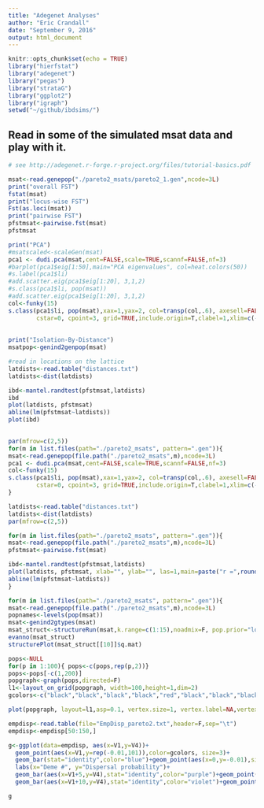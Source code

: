 ```yaml
---
title: "Adegenet Analyses"
author: "Eric Crandall"
date: "September 9, 2016"
output: html_document
---
```


```r
knitr::opts_chunk$set(echo = TRUE)
library("hierfstat")
library("adegenet")
library("pegas")
library("strataG")
library("ggplot2")
library("igraph")
setwd("~/github/ibdsims/")
```


## Read in some of the simulated msat data and play with it.


```r
# see http://adegenet.r-forge.r-project.org/files/tutorial-basics.pdf

msat<-read.genepop("./pareto2_msats/pareto2_1.gen",ncode=3L)
print("overall FST")
fstat(msat)
print("locus-wise FST")
Fst(as.loci(msat))
print("pairwise FST")
pfstmsat<-pairwise.fst(msat)
pfstmsat

print("PCA")
#msatscaled<-scaleGen(msat)
pca1 <- dudi.pca(msat,cent=FALSE,scale=TRUE,scannf=FALSE,nf=3)
#barplot(pca1$eig[1:50],main="PCA eigenvalues", col=heat.colors(50))
#s.label(pca1$li)
#add.scatter.eig(pca1$eig[1:20], 3,1,2)
#s.class(pca1$li, pop(msat))
#add.scatter.eig(pca1$eig[1:20], 3,1,2)
col<-funky(15)
s.class(pca1$li, pop(msat),xax=1,yax=2, col=transp(col,.6), axesell=FALSE,
        cstar=0, cpoint=3, grid=TRUE,include.origin=T,clabel=1,xlim=c(-10,10),ylim=c(-10,10))
        
        
print("Isolation-By-Distance")
msatpop<-genind2genpop(msat)

#read in locations on the lattice
latdists<-read.table("distances.txt")
latdists<-dist(latdists)

ibd<-mantel.randtest(pfstmsat,latdists)
ibd
plot(latdists, pfstmsat)
abline(lm(pfstmsat~latdists))
plot(ibd)
        
```

```r
par(mfrow=c(2,5))
for(m in list.files(path="./pareto2_msats", pattern=".gen")){
msat<-read.genepop(file.path("./pareto2_msats",m),ncode=3L)
pca1 <- dudi.pca(msat,cent=FALSE,scale=TRUE,scannf=FALSE,nf=3)
col<-funky(15)
s.class(pca1$li, pop(msat),xax=1,yax=2, col=transp(col,.6), axesell=FALSE,
        cstar=0, cpoint=3, grid=TRUE,include.origin=T,clabel=1,xlim=c(-10,10),ylim=c(-10,10))
}
```

```r
latdists<-read.table("distances.txt")
latdists<-dist(latdists)
par(mfrow=c(2,5))

for(m in list.files(path="./pareto2_msats", pattern=".gen")){
msat<-read.genepop(file.path("./pareto2_msats",m),ncode=3L)
pfstmsat<-pairwise.fst(msat)

ibd<-mantel.randtest(pfstmsat,latdists)
plot(latdists, pfstmsat, xlab="", ylab="", las=1,main=paste("r =",round(ibd$obs,2),"p =",round(ibd$pvalue,2)))
abline(lm(pfstmsat~latdists))
}
```


```r
for(m in list.files(path="./pareto2_msats", pattern=".gen")){
msat<-read.genepop(file.path("./pareto2_msats",m),ncode=3L)
popnames<-levels(pop(msat))
msat<-genind2gtypes(msat)
msat_struct<-structureRun(msat,k.range=c(1:15),noadmix=F, pop.prior="locprior",burnin=10000,numreps=20000,pops=popnames)
evanno(msat_struct)
structurePlot(msat_struct[[10]]$q.mat)


```

```r
pops<-NULL
for(p in 1:100){ pops<-c(pops,rep(p,2))}
pops<-pops[-c(1,200)]
popgraph<-graph(pops,directed=F)
l1<-layout_on_grid(popgraph, width=100,height=1,dim=2)
gcolors<-c("black","black","black","black","red","black","black","black","black","black","black","black","black","black","red","black","black","black","black","black","black","black","black","black","red","black","black","black","black","black","black","black","black","black","red","black","black","black","black","black","black","black","black","black","red","black","black","black","black","black","black","black","black","black","red","black","black","black","black","black","black","black","black","black","red","black","black","black","black","black","black","black","black","black","red","black","black","black","black","black","black","black","black","black","red","black","black","black","black","black","black","black","black","black","red","black","black","black","black","black","black")

plot(popgraph, layout=l1,asp=0.1, vertex.size=1, vertex.label=NA,vertex.color=gcolors)

empdisp<-read.table(file="EmpDisp_pareto2.txt",header=F,sep="\t")
empdisp<-empdisp[50:150,]

g<-ggplot(data=empdisp, aes(x=V1,y=V4))+
  geom_point(aes(x=V1,y=rep(-0.01,101)),color=gcolors, size=3)+
  geom_bar(stat="identity",color="blue")+geom_point(aes(x=0,y=-0.01),size=3,color="blue")+
  labs(x="Deme #", y="Dispersal probability")+
  geom_bar(aes(x=V1+5,y=V4),stat="identity",color="purple")+geom_point(aes(x=5,y=-0.01),size=3,color="purple")+
  geom_bar(aes(x=V1+10,y=V4),stat="identity",color="violet")+geom_point(aes(x=10,y=-0.01),size=3,color="violet")

g
  
```
